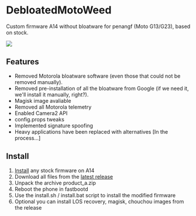 
# DebloatedMotoWeed
Custom firmware A14 without bloatware for penangf (Moto G13/G23), based on stock.

<img src={LogoImg} width={400} />

## Features
- Removed Motorola bloatware software (even those that could not be removed manually).
- Removed pre-installation of all the bloatware from Google (if we need it, we'll install it manually, right?).
- Magisk image avaliable
- Removed all Motorola telemetry
- Enabled Camera2 API
- config.props tweaks
- Implemented signature spoofing
- Heavy applications have been replaced with alternatives [In the process...]

## Install
1. [Install](../info/flash_stock.md) any stock firmware on A14
2. Download all files from the [latest release](https://github.com/moto-penangf/DebloatedMotoWeed/releases)
3. Unpack the archive product_a.zip
4. Reboot the phone in fastbootd
5. Use the install.sh / install.bat script to install the modified firmware
6. Optional you can install LOS recovery, magisk, chouchou images from the release
